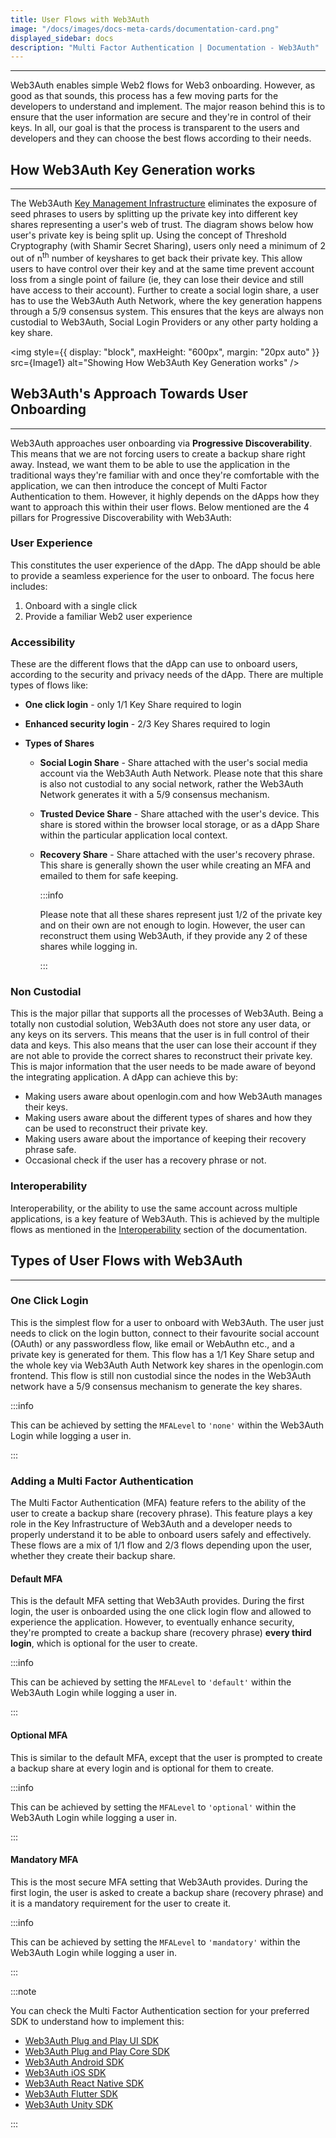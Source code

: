 ```yaml
---
title: User Flows with Web3Auth
image: "/docs/images/docs-meta-cards/documentation-card.png"
displayed_sidebar: docs
description: "Multi Factor Authentication | Documentation - Web3Auth"
---
```



---

Web3Auth enables simple Web2 flows for Web3 onboarding. However, as good as that sounds, this process has a few moving parts for the developers to
understand and implement. The major reason behind this is to ensure that the user information are secure and they're in control of their keys. In all,
our goal is that the process is transparent to the users and developers and they can choose the best flows according to their needs.

## How Web3Auth Key Generation works

---

The Web3Auth [Key Management Infrastructure](/overview/key-management/) eliminates the exposure of seed phrases to users by splitting up the private
key into different key shares representing a user's web of trust. The diagram shows below how user's private key is being split up. Using the concept
of Threshold Cryptography (with Shamir Secret Sharing), users only need a minimum of 2 out of n<sup>th</sup> number of keyshares to get back their
private key. This allow users to have control over their key and at the same time prevent account loss from a single point of failure (ie, they can
lose their device and still have access to their account). Further to create a social login share, a user has to use the Web3Auth Auth Network, where
the key generation happens through a 5/9 consensus system. This ensures that the keys are always non custodial to Web3Auth, Social Login Providers or
any other party holding a key share.

<img style={{ display: "block", maxHeight: "600px", margin: "20px auto" }} src={Image1} alt="Showing How Web3Auth Key Generation works" />

## Web3Auth's Approach Towards User Onboarding

---

Web3Auth approaches user onboarding via **Progressive Discoverability**. This means that we are not forcing users to create a backup share right away.
Instead, we want them to be able to use the application in the traditional ways they're familiar with and once they're comfortable with the
application, we can then introduce the concept of Multi Factor Authentication to them. However, it highly depends on the dApps how they want to
approach this within their user flows. Below mentioned are the 4 pillars for Progressive Discoverability with Web3Auth:

### User Experience

This constitutes the user experience of the dApp. The dApp should be able to provide a seamless experience for the user to onboard. The focus here
includes:

1. Onboard with a single click
2. Provide a familiar Web2 user experience

### Accessibility

These are the different flows that the dApp can use to onboard users, according to the security and privacy needs of the dApp. There are multiple
types of flows like:

- **One click login** - only 1/1 Key Share required to login
- **Enhanced security login** - 2/3 Key Shares required to login
- **Types of Shares**

  - **Social Login Share** - Share attached with the user's social media account via the Web3Auth Auth Network. Please note that this share is also
    not custodial to any social network, rather the Web3Auth Network generates it with a 5/9 consensus mechanism.
  - **Trusted Device Share** - Share attached with the user's device. This share is stored within the browser local storage, or as a dApp Share within
    the particular application local context.
  - **Recovery Share** - Share attached with the user's recovery phrase. This share is generally shown the user while creating an MFA and emailed to
    them for safe keeping.

    :::info

    Please note that all these shares represent just 1/2 of the private key and on their own are not enough to login. However, the user can
    reconstruct them using Web3Auth, if they provide any 2 of these shares while logging in.

    :::

### Non Custodial

This is the major pillar that supports all the processes of Web3Auth. Being a totally non custodial solution, Web3Auth does not store any user data,
or any keys on its servers. This means that the user is in full control of their data and keys. This also means that the user can lose their account
if they are not able to provide the correct shares to reconstruct their private key. This is major information that the user needs to be made aware of
beyond the integrating application. A dApp can achieve this by:

- Making users aware about openlogin.com and how Web3Auth manages their keys.
- Making users aware about the different types of shares and how they can be used to reconstruct their private key.
- Making users aware about the importance of keeping their recovery phrase safe.
- Occasional check if the user has a recovery phrase or not.

### Interoperability

Interoperability, or the ability to use the same account across multiple applications, is a key feature of Web3Auth. This is achieved by the multiple
flows as mentioned in the [Interoperability](/interoperability) section of the documentation.

## Types of User Flows with Web3Auth

---

### One Click Login

This is the simplest flow for a user to onboard with Web3Auth. The user just needs to click on the login button, connect to their favourite social
account (OAuth) or any passwordless flow, like email or WebAuthn etc., and a private key is generated for them. This flow has a 1/1 Key Share setup
and the whole key via Web3Auth Auth Network key shares in the openlogin.com frontend. This flow is still non custodial since the nodes in the Web3Auth
network have a 5/9 consensus mechanism to generate the key shares.

:::info

This can be achieved by setting the `MFALevel` to `'none'` within the Web3Auth Login while logging a user in.

:::

### Adding a Multi Factor Authentication

The Multi Factor Authentication (MFA) feature refers to the ability of the user to create a backup share (recovery phrase). This feature plays a key
role in the Key Infrastructure of Web3Auth and a developer needs to properly understand it to be able to onboard users safely and effectively. These
flows are a mix of 1/1 flow and 2/3 flows depending upon the user, whether they create their backup share.

#### Default MFA

This is the default MFA setting that Web3Auth provides. During the first login, the user is onboarded using the one click login flow and allowed to
experience the application. However, to eventually enhance security, they're prompted to create a backup share (recovery phrase) **every third
login**, which is optional for the user to create.

:::info

This can be achieved by setting the `MFALevel` to `'default'` within the Web3Auth Login while logging a user in.

:::

#### Optional MFA

This is similar to the default MFA, except that the user is prompted to create a backup share at every login and is optional for them to create.

:::info

This can be achieved by setting the `MFALevel` to `'optional'` within the Web3Auth Login while logging a user in.

:::

#### Mandatory MFA

This is the most secure MFA setting that Web3Auth provides. During the first login, the user is asked to create a backup share (recovery phrase) and
it is a mandatory requirement for the user to create it.

:::info

This can be achieved by setting the `MFALevel` to `'mandatory'` within the Web3Auth Login while logging a user in.

:::

:::note

You can check the Multi Factor Authentication section for your preferred SDK to understand how to implement this:

- [Web3Auth Plug and Play UI SDK](/sdk/web/web3auth/multi-factor-authentication)
- [Web3Auth Plug and Play Core SDK](/sdk/web/core/multi-factor-authentication)
- [Web3Auth Android SDK](/sdk/android/mfa)
- [Web3Auth iOS SDK](/sdk/ios)
- [Web3Auth React Native SDK](/sdk/react-native/mfa)
- [Web3Auth Flutter SDK](/sdk/flutter/mfa)
- [Web3Auth Unity SDK](/sdk/unity/mfa)

:::
